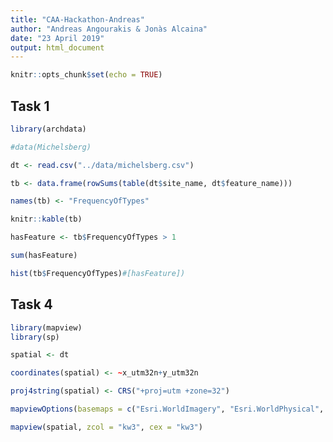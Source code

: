 ```yaml
---
title: "CAA-Hackathon-Andreas"
author: "Andreas Angourakis & Jonàs Alcaina"
date: "23 April 2019"
output: html_document
---
```


```r
knitr::opts_chunk$set(echo = TRUE)
```

## Task 1



```r
library(archdata)

#data(Michelsberg)

dt <- read.csv("../data/michelsberg.csv")
```


```r
tb <- data.frame(rowSums(table(dt$site_name, dt$feature_name)))

names(tb) <- "FrequencyOfTypes"

knitr::kable(tb)
```



```r
hasFeature <- tb$FrequencyOfTypes > 1

sum(hasFeature)

hist(tb$FrequencyOfTypes)#[hasFeature])
```

## Task 4


```r
library(mapview)
library(sp)
```

```r
spatial <- dt

coordinates(spatial) <- ~x_utm32n+y_utm32n

proj4string(spatial) <- CRS("+proj=utm +zone=32")

mapviewOptions(basemaps = c("Esri.WorldImagery", "Esri.WorldPhysical", "Stamen.Watercolor"))

mapview(spatial, zcol = "kw3", cex = "kw3")
```



